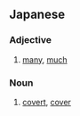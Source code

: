 ==Japanese==

===Adjective===
{{ja-adj|infl=i}}
# {{ja-def|多い}} [[many]], [[much]]

===Noun===
{{ja-noun}}
# {{ja-def|覆い|被い|蓋い|蔽い}} [[covert]], [[cover]]